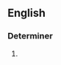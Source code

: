 ==English==

===Determiner===
{{en-det|pos=[[any]]-[[and]]-[[all]]}}

# {{alternative spelling of|any and all}}
{{count page|[[Wiktionary:Page count]]}}